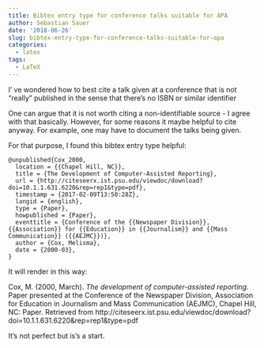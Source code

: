 ```yaml
---
title: Bibtex entry type for conference talks suitable for APA
author: Sebastian Sauer
date: '2018-06-26'
slug: bibtex-entry-type-for-conference-talks-suitable-for-apa
categories:
  - latex
tags:
  - LaTeX
---
```




I' ve wondered how to best cite a talk given at a conference that is not "really" published in the sense that there's no ISBN or similar identifier

One can argue that it is not worth citing a non-identifiable source - I agree with that basically. However, for some reasons it maybe helpful to cite anyway. For example, one may have to document the talks being given.

For that purpose, I found this bibtex entry type helpful:


```
@unpublished{Cox_2000,
  location = {{Chapel Hill, NC}},
  title = {The Development of Computer-Assisted Reporting},
  url = {http://citeseerx.ist.psu.edu/viewdoc/download?doi=10.1.1.631.6220&rep=rep1&type=pdf},
  timestamp = {2017-02-09T13:50:28Z},
  langid = {english},
  type = {Paper},
  howpublished = {Paper},
  eventtitle = {Conference of the {{Newspaper Division}}, {{Association}} for {{Education}} in {{Journalism}} and {{Mass Communication}} ({{AEJMC}})},
  author = {Cox, Melisma},
  date = {2000-03},
}
```

It will render in this way:


Cox, M. (2000, March). *The development of computer-assisted reporting.* Paper presented at the Conference of the Newspaper Division, Association for Education in Journalism and Mass Communication (AEJMC), Chapel Hill, NC: Paper. Retrieved from http://citeseerx.ist.psu.edu/viewdoc/download?doi=10.1.1.631.6220&rep=rep1&type=pdf



It's not perfect but is's a start.


